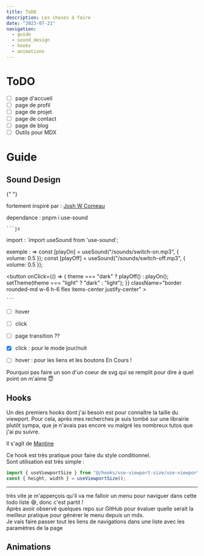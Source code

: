 ```yaml
---
title: ToDO
description: Les choses à faire
date: "2023-07-21"
navigation:
  - guide
  - sound_design
  - hooks
  - animations
---
```


# ToDO

- [ ] page d'accueil
- [ ] page de profil
- [ ] page de projet
- [ ] page de contact
- [ ] page de blog
- [ ] Outils pour MDX
  <div className="h-5" />

<h1 id="guide">Guide</h1>

<h2 id="sound_design">Sound Design</h2>{" "}

fortement inspiré par : <a href='https://www.joshwcomeau.com/react/announcing-use-sound-react-hook/#interrupting-sounds-10' target='_blank'>Josh W Comeau</a>

dependance : pnpm i use-sound

    ```js

import : `import useSound from 'use-sound';

exemple : =>
const [playOn] = useSound("/sounds/switch-on.mp3", { volume: 0.5 });
const [playOff] = useSound("/sounds/switch-off.mp3", { volume: 0.5 });

 <button
      onClick={() => {
        theme === "dark" ? playOff() : playOn();
        setTheme(theme === "light" ? "dark" : "light");
      }}
      className="border rounded-md w-6 h-6 flex items-center justify-center"
    >

    ```

- [ ] hover
- [ ] click
- [ ] page transition ??

- [x] click : pour le mode jour/nuit

- [ ] hover : pour les liens et les boutons En Cours !

Pourquoi pas faire un son d'un coeur de svg qui se remplit pour dire à quel point on m'aime 😇

<h2 id="hooks">Hooks</h2>

Un des premiers hooks dont j'ai besoin est pour connaître la taille du viewport. Pour cela, après mes recherches je suis tombé sur une librairie plutôt sympa, que je n'avais pas encore vu malgré les nombreux tutos que j'ai pu suivre.

Il s'agit de <a href="https://mantine.dev/" target="_blank">Mantine</a>

Ce hook est très pratique pour faire du style conditionnel.  
Sont utilisation est très simple :

```js
import { useViewportSize } from "@/hooks/use-viewport-size/use-viewport-size";
const { height, width } = useViewportSize();
```

<hr />

très vite je m'apperçois qu'il va me falloir un menu pour naviguer dans cette todo liste 😅, donc c'est partit !  
Après avoir observé quelques repo sur GitHub pour évaluer quelle serait la meilleur pratique pour générer le menu depuis un mdx.  
Je vais faire passer tout les liens de navigations dans une liste avec les paramètres de la page

<h2 id="animations">Animations</h2>
